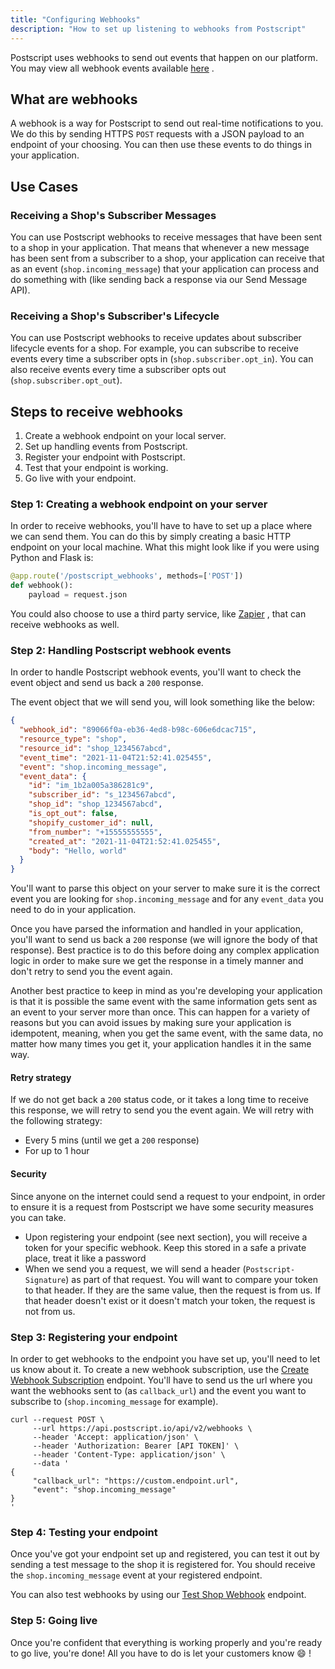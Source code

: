 ```yaml
---
title: "Configuring Webhooks"
description: "How to set up listening to webhooks from Postscript"
---
```

Postscript uses webhooks to send out events that happen on our platform. You may view all webhook events available [here](/reference/webhook-events)
.

## What are webhooks

A webhook is a way for Postscript to send out real-time notifications to you. We do this by sending HTTPS `POST` requests with a JSON payload to an endpoint of your choosing. You can then use these events to do things in your application.

## Use Cases

### Receiving a Shop's Subscriber Messages

You can use Postscript webhooks to receive messages that have been sent to a shop in your application. That means that whenever a new message has been sent from a subscriber to a shop, your application can receive that as an event (`shop.incoming_message`) that your application can process and do something with (like sending back a response via our Send Message API).

### Receiving a Shop's Subscriber's Lifecycle

You can use Postscript webhooks to receive updates about subscriber lifecycle events for a shop. For example, you can subscribe to receive events every time a subscriber opts in (`shop.subscriber.opt_in`). You can also receive events every time a subscriber opts out (`shop.subscriber.opt_out`).

## Steps to receive webhooks

1.  Create a webhook endpoint on your local server.
2.  Set up handling events from Postscript.
3.  Register your endpoint with Postscript.
4.  Test that your endpoint is working.
5.  Go live with your endpoint.

### Step 1: Creating a webhook endpoint on your server

In order to receive webhooks, you'll have to have to set up a place where we can send them. You can do this by simply creating a basic HTTP endpoint on your local machine. What this might look like if you were using Python and Flask is:

```python python
@app.route('/postscript_webhooks', methods=['POST'])
def webhook():
    payload = request.json

```

You could also choose to use a third party service, like [Zapier](https://zapier.com/page/webhooks/)
, that can receive webhooks as well.

### Step 2: Handling Postscript webhook events

In order to handle Postscript webhook events, you'll want to check the event object and send us back a `200` response.

The event object that we will send you, will look something like the below:

```json json
{
  "webhook_id": "89066f0a-eb36-4ed8-b98c-606e6dcac715",
  "resource_type": "shop",
  "resource_id": "shop_1234567abcd",
  "event_time": "2021-11-04T21:52:41.025455",
  "event": "shop.incoming_message",
  "event_data": {
    "id": "im_1b2a005a386281c9",
    "subscriber_id": "s_1234567abcd",
    "shop_id": "shop_1234567abcd",
    "is_opt_out": false,
    "shopify_customer_id": null,
    "from_number": "+15555555555",
    "created_at": "2021-11-04T21:52:41.025455",
    "body": "Hello, world"
  }
}
```

You'll want to parse this object on your server to make sure it is the correct event you are looking for `shop.incoming_message` and for any `event_data` you need to do in your application.

Once you have parsed the information and handled in your application, you'll want to send us back a `200` response (we will ignore the body of that response). Best practice is to do this before doing any complex application logic in order to make sure we get the response in a timely manner and don't retry to send you the event again.

Another best practice to keep in mind as you're developing your application is that it is possible the same event with the same information gets sent as an event to your server more than once. This can happen for a variety of reasons but you can avoid issues by making sure your application is idempotent, meaning, when you get the same event, with the same data, no matter how many times you get it, your application handles it in the same way.

#### Retry strategy

If we do not get back a `200` status code, or it takes a long time to receive this response, we will retry to send you the event again. We will retry with the following strategy:

*   Every 5 mins (until we get a `200` response)
*   For up to 1 hour

#### Security

Since anyone on the internet could send a request to your endpoint, in order to ensure it is a request from Postscript we have some security measures you can take.

*   Upon registering your endpoint (see next section), you will receive a token for your specific webhook. Keep this stored in a safe a private place, treat it like a password
*   When we send you a request, we will send a header (`Postscript-Signature`) as part of that request. You will want to compare your token to that header. If they are the same value, then the request is from us. If that header doesn't exist or it doesn't match your token, the request is not from us.

### Step 3: Registering your endpoint

In order to get webhooks to the endpoint you have set up, you'll need to let us know about it. To create a new webhook subscription, use the [Create Webhook Subscription](/reference/create-webhook-subscription)
 endpoint. You'll have to send us the url where you want the webhooks sent to (as `callback_url`) and the event you want to subscribe to (`shop.incoming_message` for example).

```curl curl
curl --request POST \
     --url https://api.postscript.io/api/v2/webhooks \
     --header 'Accept: application/json' \
     --header 'Authorization: Bearer [API TOKEN]' \
     --header 'Content-Type: application/json' \
     --data '
{
     "callback_url": "https://custom.endpoint.url",
     "event": "shop.incoming_message"
}
'

```

### Step 4: Testing your endpoint

Once you've got your endpoint set up and registered, you can test it out by sending a test message to the shop it is registered for. You should receive the `shop.incoming_message` event at your registered endpoint.

You can also test webhooks by using our [Test Shop Webhook](/reference/test-shop-webhook)
 endpoint.

### Step 5: Going live

Once you're confident that everything is working properly and you're ready to go live, you're done! All you have to do is let your customers know 😄 !

